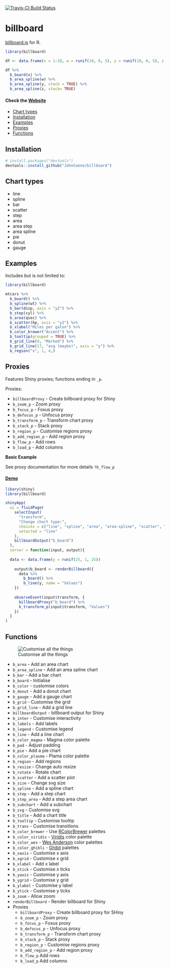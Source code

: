 [![Travis-CI Build Status](https://travis-ci.org/JohnCoene/billboard.svg?branch=master)](https://travis-ci.org/JohnCoene/billboard)

# billboard

[billboard.js](https://naver.github.io/billboard.js) for R.

```r
library(billboard)

df <- data.frame(x = 1:10, w = runif(10, 0, 5), y = runif(10, 0, 5), z = runif(10, 0, 5))

df %>%
  b_board(x) %>%
  b_area_spline(w) %>% 
  b_area_spline(y, stack = TRUE) %>% 
  b_area_spline(z, stack= TRUE)
```

#### Check the [Website](http://billboard.john-coene.com/)

* [Chart types](#chart-types)
* [Installation](#installation)
* [Examples](#examples)
* [Proxies](#proxies)
* [Functions](#functions)

## Installation

```r
# install.packages("devtools")
devtools::install_github("JohnCoene/billboard")
```

## Chart types

* line
* spline
* bar
* scatter
* step
* area
* area step
* area spline
* pie
* donut
* gauge

## Examples

Includes but is not limited to:

```r
library(billboard)

mtcars %>% 
  b_board() %>%
  b_spline(wt) %>% 
  b_bar(disp, axis = "y2") %>% 
  b_step(cyl) %>% 
  b_area(qsec) %>% 
  b_scatter(hp, axis = "y2") %>% 
  b_xlabel("Miles per galon") %>% 
  b_color_brewer("Accent") %>% 
  b_tooltip(grouped = TRUE) %>% 
  b_grid_line(9, "Marked") %>% 
  b_grid_line(17, "avg (maybe)", axis = "y") %>% 
  b_region("x", 1, 4,)
```

## Proxies

Features Shiny proxies; functions ending in `_p`.

Proxies:

* `billboardProxy` - Create billboard proxy for Shiny
* `b_zoom_p` - Zoom proxy
* `b_focus_p` - Foxus proxy
* `b_defocus_p` - Unfocus proxy
* `b_transform_p` - Transform chart proxy
* `b_stack_p` - Stack proxy
* `b_region_p` - Customise regions proxy
* `b_add_region_p` - Add region proxy
* `b_flow_p` - Add rows 
* `b_load_p` - Add columns

**Basic Example**

See proxy documentation for more details `?b_flow_p`

#### [Demo](http://shiny.john-coene.com/billboard)

```r
libary(shiny)
library(billboard)

shinyApp(
  ui = fluidPage(
    selectInput(
      "transform",
      "Change chart type:",
      choices = c("line", "spline", "area", "area-spline", "scatter", "bar"),
      selected = "line"
    ),
    billboardOutput("b_board")
  ),
  server = function(input, output){
  
  data <- data.frame(y = runif(25, 1, 25))
  
    output$b_board <- renderBillboard({
      data %>% 
        b_board() %>% 
        b_line(y, name = "Values")
    })
    
    observeEvent(input$transform, {
      billboardProxy("b_board") %>% 
      b_transform_p(input$transform, "Values")
    })
  }
)
```

## Functions

![Customise all the things](FOO.png)

* `b_area` - Add an area chart
* `b_area_spline` - Add an area spline chart
* `b_bar` - Add a bar chart
* `b_board` - Initialise
* `b_color` - customise colors
* `b_donut` - Add a donut chart
* `b_gauge` - Add a gauge chart
* `b_grid` - Customise the grid
* `b_grid_line` - Add a grid line
* `billboardOutput` - billboard output for Shiny
* `b_inter` - Customise interactivity
* `b_labels` - Add labels
* `b_legend` - Customise legend
* `b_line` - Add a line chart
* `b_color_magma` - Magma color palette
* `b_pad` - Adjust padding
* `b_pie` - Add a pie chart
* `b_color_plasma` - Plama color palette
* `b_region` - Add regions
* `b_resize` - Change auto resize
* `b_rotate` - Rotate chart
* `b_scatter` - Add a scatter plot
* `b_size` - Change svg size
* `b_spline` - Add a spline chart
* `b_step` - Add a step chart
* `b_step_area` - Add a step area chart
* `b_subchart` - Add a subchart
* `b_svg` - Customise svg
* `b_title` - Add a chart title
* `b_tooltip` - Customise tooltip
* `b_trans` - Customise transitions
* `b_color_brewer` - Use [RColorBrewer](https://cran.r-project.org/web/packages/RColorBrewer/index.html) palettes
* `b_color_viridis` - [Viridis](https://cran.r-project.org/web/packages/viridis/vignettes/intro-to-viridis.html) color palette
* `b_color_wes` - [Wes Anderson](https://github.com/karthik/wesanderson) color palettes
* `b_color_ghibli` - [Ghibli](https://github.com/ewenme/ghibli) palettes
* `b_xaxis` - Customise x axis
* `b_xgrid` - Customise x grid
* `b_xlabel` - Add x label
* `b_xtick` - Customise x ticks
* `b_yaxis` - Customise y axis
* `b_ygrid` - Customise y grid
* `b_ylabel` - Customise y label
* `b_ytick` - Customise y ticks
* `b_zoom` - Allow zoom
* `renderBillboard` - Render billboard for Shiny
* Proxies
  * `billboardProxy` - Create billboard proxy for SHiny
  * `b_zoom_p` - Zoom proxy
  * `b_focus_p` - Foxus proxy
  * `b_defocus_p` - Unfocus proxy
  * `b_transform_p` - Transform chart proxy
  * `b_stack_p` - Stack proxy
  * `b_region_p` - Customise regions proxy
  * `b_add_region_p` - Add region proxy
  * `b_flow_p` Add rows 
  * `b_load_p` Add columns
